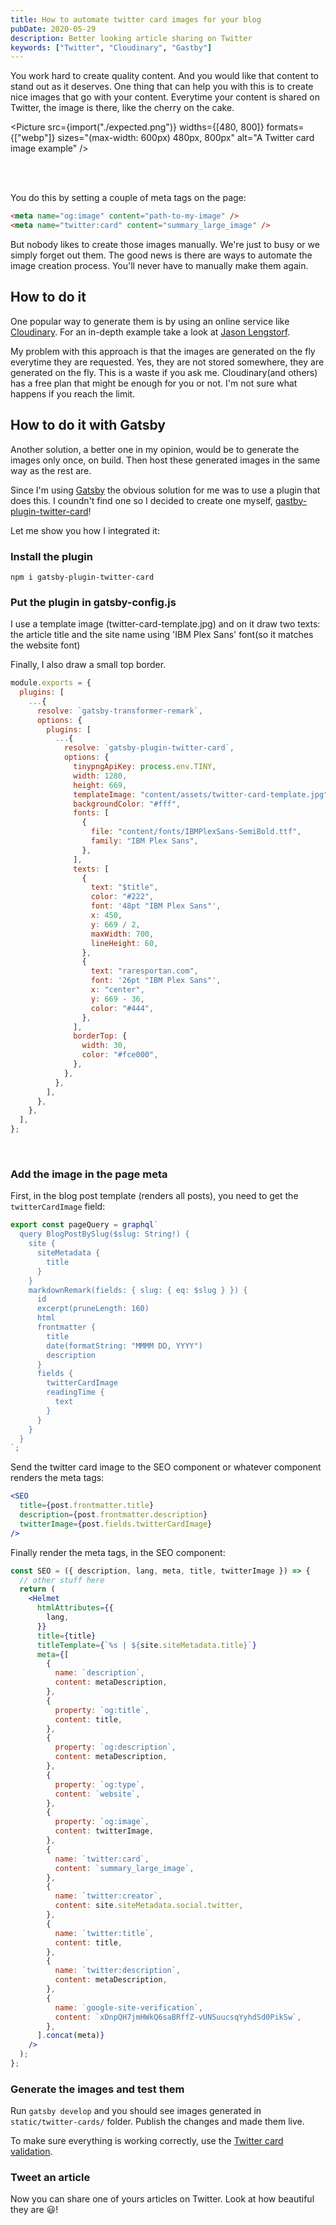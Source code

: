 ```yaml
---
title: How to automate twitter card images for your blog
pubDate: 2020-05-29
description: Better looking article sharing on Twitter
keywords: ["Twitter", "Cloudinary", "Gastby"]
---
```


You work hard to create quality content. And you would like that content to stand out as it deserves. One thing that can help you with this is to create nice images that go with your content. Everytime your content is shared on Twitter, the image is there, like the cherry on the cake.


<Picture
  src={import("./expected.png")}
  widths={[480, 800]}
  formats={["webp"]}
  sizes="(max-width: 600px) 480px, 800px"
  alt="A Twitter card image example"
/>

<br />
<br />

You do this by setting a couple of meta tags on the page:

```html
<meta name="og:image" content="path-to-my-image" />
<meta name="twitter:card" content="summary_large_image" />
```

But nobody likes to create those images manually. We're just to busy or we simply forget out them. The good news is there are ways to automate the image creation process. You'll never have to manually make them again.

## How to do it

One popular way to generate them is by using an online service like [Cloudinary](https://cloudinary.com/).
For an in-depth example take a look at [Jason Lengstorf](https://www.learnwithjason.dev/blog/auto-generate-social-image/).

My problem with this approach is that the images are generated on the fly everytime they are requested. Yes, they are not stored somewhere, they are generated on the fly. This is a waste if you ask me. Cloudinary(and others) has a free plan that might be enough for you or not. I'm not sure what happens if you reach the limit.

## How to do it with Gatsby

Another solution, a better one in my opinion, would be to generate the images only once, on build. Then host these generated images in the same way as the rest are.

Since I'm using [Gatsby](https://www.gatsbyjs.org/) the obvious solution for me was to use a plugin that does this. I coundn't find one so I decided to create one myself, [gastby-plugin-twitter-card](https://www.npmjs.com/package/gatsby-plugin-twitter-card)!

Let me show you how I integrated it:

### Install the plugin

```shell
npm i gatsby-plugin-twitter-card
```

### Put the plugin in gatsby-config.js

I use a template image (twitter-card-template.jpg) and on it draw two texts: the article title and the site name using 'IBM Plex Sans' font(so it matches the website font)

Finally, I also draw a small top border.

```js
module.exports = {
  plugins: [
    ...{
      resolve: `gatsby-transformer-remark`,
      options: {
        plugins: [
          ...{
            resolve: `gatsby-plugin-twitter-card`,
            options: {
              tinypngApiKey: process.env.TINY,
              width: 1280,
              height: 669,
              templateImage: "content/assets/twitter-card-template.jpg",
              backgroundColor: "#fff",
              fonts: [
                {
                  file: "content/fonts/IBMPlexSans-SemiBold.ttf",
                  family: "IBM Plex Sans",
                },
              ],
              texts: [
                {
                  text: "$title",
                  color: "#222",
                  font: '48pt "IBM Plex Sans"',
                  x: 450,
                  y: 669 / 2,
                  maxWidth: 700,
                  lineHeight: 60,
                },
                {
                  text: "raresportan.com",
                  font: '26pt "IBM Plex Sans"',
                  x: "center",
                  y: 669 - 36,
                  color: "#444",
                },
              ],
              borderTop: {
                width: 30,
                color: "#fce000",
              },
            },
          },
        ],
      },
    },
  ],
};
```

<br />

### Add the image in the page meta

First, in the blog post template (renders all posts), you need to get the `twitterCardImage` field:

```jsx
export const pageQuery = graphql`
  query BlogPostBySlug($slug: String!) {
    site {
      siteMetadata {
        title
      }
    }
    markdownRemark(fields: { slug: { eq: $slug } }) {
      id
      excerpt(pruneLength: 160)
      html
      frontmatter {
        title
        date(formatString: "MMMM DD, YYYY")
        description
      }
      fields {
        twitterCardImage
        readingTime {
          text
        }
      }
    }
  }
`;
```

Send the twitter card image to the SEO component or whatever component renders the meta tags:

```jsx
<SEO
  title={post.frontmatter.title}
  description={post.frontmatter.description}
  twitterImage={post.fields.twitterCardImage}
/>
```

Finally render the meta tags, in the SEO component:

```jsx
const SEO = ({ description, lang, meta, title, twitterImage }) => {
  // other stuff here
  return (
    <Helmet
      htmlAttributes={{
        lang,
      }}
      title={title}
      titleTemplate={`%s | ${site.siteMetadata.title}`}
      meta={[
        {
          name: `description`,
          content: metaDescription,
        },
        {
          property: `og:title`,
          content: title,
        },
        {
          property: `og:description`,
          content: metaDescription,
        },
        {
          property: `og:type`,
          content: `website`,
        },
        {
          property: `og:image`,
          content: twitterImage,
        },
        {
          name: `twitter:card`,
          content: `summary_large_image`,
        },
        {
          name: `twitter:creator`,
          content: site.siteMetadata.social.twitter,
        },
        {
          name: `twitter:title`,
          content: title,
        },
        {
          name: `twitter:description`,
          content: metaDescription,
        },
        {
          name: `google-site-verification`,
          content: `xDnpQH7jmHWkQ6saBRffZ-vUNSuucsqYyhdSd0PikSw`,
        },
      ].concat(meta)}
    />
  );
};
```

### Generate the images and test them

Run `gatsby develop` and you should see images generated in `static/twitter-cards/` folder.
Publish the changes and made them live.

To make sure everything is working correctly, use the [Twitter card validation](https://cards-dev.twitter.com/validator).

### Tweet an article

Now you can share one of yours articles on Twitter. Look at how beautiful they are 😃!

